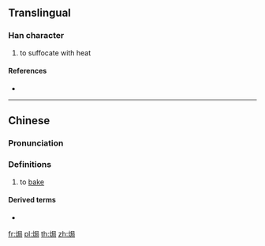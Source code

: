 {{character info/new}}
==Translingual==

===Han character===
{{Han char|rn=86|rad=火|as=07|sn=11|four=97827|canj=FSSR|ids=⿰火局}}

# to suffocate with heat

====References====
* {{Han ref|kx=0673.111|hdz=32206.060|uh=7117|ud=28951|bh=D64B|bd=54859}}

----

==Chinese==
{{zh-forms}}

===Pronunciation===
{{zh-pron
|m=jú
|c=guk6
|h=pfs=kiuk
|md=
|mn=qz:kia̍k/tw:ko̍k/xm:ke̍k/zz:kio̍k
|w=
|mc=
|oc=
|cat=v
}}

===Definitions===
{{zh-hanzi}}

# {{lb|zh|Cantonese|cooking}} to [[bake]]

====Derived terms====
* {{zh-l|鹽焗雞|焗油}}

[[fr:焗]]
[[pl:焗]]
[[th:焗]]
[[zh:焗]]